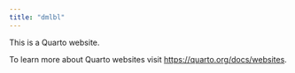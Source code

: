 ```yaml
---
title: "dmlbl"
---
```


This is a Quarto website.

To learn more about Quarto websites visit <https://quarto.org/docs/websites>.
